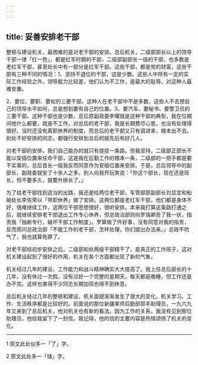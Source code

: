 ```yaml
---
---
---
```

title: 妥善安排老干部
---




整顿与建设机关，最困难的是对老干部的安排。总后机关，二级部部长以上的领导干部一律「红一色」，都是红军时期的干部，二级部副部长一级的干部，也多数是老红军干部，甚至处长中有一部分是红军干部。这些干部，都是党的财富，这些干部有三种不同的情况：1、坚持不退位的干部，这是少数。这些人中除有一定的实际工作经验之外，领导能力比较差，他们认为不工作，是最大的耻辱，对这种人最难安置。

2、要位、要职、要权的三要干部。这种人在老干部中不是多数，这些人不去想自己的领导水平如何，总是想到要有自己的位置。3、要汽车、要秘书、要警卫员的三要干部。这种干部也是少数，总后原副政委李耀就是这种干部的典型，我在位期间他什么都要，就是不工作。对总后的老干部，我是长期费尽心思，也没有处理得很好。当时还没有离职休养的制度，而总后的老干部又只有调进来，根本出不去。别处不好安排的同志，都强行安排到总后的就先后有好几人。

对老干部的安排，我们自己能办的就只有提拔一条路。但我坚持，二级部正部长不能以安插位置来任命干部，这是我在后勤工作的根本一条，二级部的一把手都是要干实事的，总后首长一级我反而同意作为安插位置来安排。于是，总后领导中的副部长，副政委就安了十余人之多。别人向我开玩笑说：「你这个部长，现在还是班长，但不要多久，就要升排长了。」

为了给老干部找到适当的出路，我还是给两位老干部，车管部原副部长刘显宜和船舶处长李佐荣以「带职休养」做了安排。这两位都是老红军干部，他们都是身体不好，很难继续工作，这两位干部思想很好，很听安排。本来我打算这条路打通之后，就继续安排老干部退出工作专心休养，但总政治部则向罗瑞卿告了我一状，指责我「独断专行，破坏干部工作制度」。罗算做了件好事，没有同意对我的指责，反而质问总政治部「不能工作的老干部，怎样处理，你们提出办法来。」总政不吭气了，我也就算免罪了。

对老干部经初步安排之后，二级部和处两级干部精干了，是真正的工作班子，这对机关建设起到了很好的作用，机关在各个方面都出现了新的气象。

机关经过几年的建设，工作能力和战斗精神确实大大提高了。我上任总后部长的十几年，没有休过一次假，没有过好一个完整的星期天，每天都是晚睡，但工作还是办不完。这样也害得不少同志长期加班也得不到休息。

总后机关经过几年的整顿和建设，机关面貌渐渐发生了很大的变化。机关学习、工作、生活秩序都是比较好的。前面说的那位新疆某师后勤部郭丰助理员，一九六九年又来到了总后机关，他对机关也有新的看法。因为工作的关系，我没有见到那位助理员，他给我留下了一封信，我记得，他的信的主要内容是热情颂扬了机关的变化。



* * *



1 原文此处似多一「了」字。

2 原文此处多一「储」字。